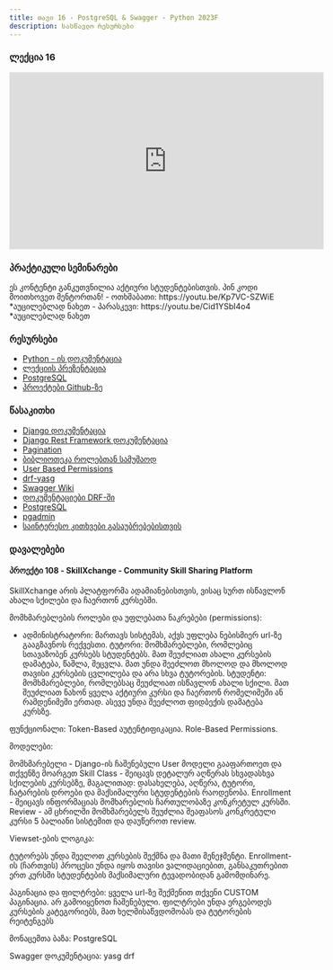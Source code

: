 ```yaml
---
title: თავი 16 - PostgreSQL & Swagger - Python 2023F
description: სასწავლო რესურსები
---
```


### ლექცია 16
<iframe width="560" height="315" src="https://www.youtube.com/embed/yKWTnO-S_eQ" title="YouTube video player" frameBorder="0" allow="accelerometer; autoplay; clipboard-write; encrypted-media; gyroscope; picture-in-picture; web-share" allowFullScreen></iframe>


### პრაქტიკული სემინარები

<Card>
<PinCodeProtectedContent>
    <Locked>
        ეს კონტენტი განკუთვნილია აქტიური სტუდენტებისთვის.
        პინ კოდი მოითხოვეთ მენტორთან!
    </Locked>
    <Unlocked>
        - ოთხშაბათი: https://youtu.be/Kp7VC-SZWiE *აუცილებლად ნახეთ
        - პარასკევი: https://youtu.be/Cid1YSbI4o4 *აუცილებლად ნახეთ
    </Unlocked>
</PinCodeProtectedContent>
</Card>

### რესურსები
- [Python - ის დოკუმენტაცია](https://docs.python.org/3/library/)
- [ლექციის პრეზენტაცია](https://docs.google.com/presentation/d/1KamLJN3mJXH1dZMWTPVgf67OoQEb_bBmajTn59TLIik/edit?usp=sharing)
- [PostgreSQL](https://www.postgresql.org/)
- [პროექტები Github-ზე](https://github.com/GiorgiTarsaidze/2023F_python_django)

### წასაკითხი
- [Django დოკუმენტაცია](https://docs.djangoproject.com/en/4.2/)
- [Django Rest Framework დოკუმენტაცია](https://www.django-rest-framework.org/)
- [Pagination](https://www.django-rest-framework.org/api-guide/pagination/)
- [ბიბლიოთეკა როლებთან სამუშაოდ](https://www.django-rest-framework.org/api-guide/permissions/#django-rest-framework-roles)
- [User Based Permissions](https://docs.djangoproject.com/en/5.0/topics/auth/customizing/#substituting-a-custom-user-model)
- [drf-yasg](https://drf-yasg.readthedocs.io/en/stable/)
- [Swagger Wiki](https://en.wikipedia.org/wiki/Swagger_%28software%29)
- [დოკუმენტაციები DRF-ში](https://www.django-rest-framework.org/topics/documenting-your-api/)
- [PostgreSQL](https://www.postgresql.org/)
- [pgadmin](https://www.pgadmin.org/)
- [საინტერესო კითხვები გასაუბრებებისთვის](https://www.turing.com/interview-questions/back-end)

### დავალებები

#### პროექტი 108 - SkillXchange - Community Skill Sharing Platform

SkillXchange არის პლატფორმა ადამიანებისთვის, ვისაც სურთ ისწავლონ ახალი სქილები და ჩაერთონ კურსებში.

მომხმარებლების როლები და უფლებათა ნაკრებები (permissions):
- ადმინისტრატორი: მართავს სისტემას, აქვს უფლება ნებისმიერ url-ზე გააგზავნოს რექვესთი.
ტუტორი: მომხმარებლები, რომლებიც სთავაზობენ კურსებს სტუდენტებს. მათ შეუძლიათ ახალი კურსების დამატება, წაშლა, შეცვლა.
მათ უნდა შეეძლოთ მხოლოდ და მხოლოდ თავისი კურსების ცვლილება და არა სხვა ტუტორების.
სტუდენტი: მომხმარებლები, რომლებსაც შეუძლიათ ისწავლონ ახალი სქილი. მათ შეუძლიათ ნახონ ყველა აქტიური კურსი და ჩაერთონ რომელიმეში ან რამდენიმეში ერთად.
ასევე უნდა შეეძლოთ ფიდბექის დამატება კურსზე.


ფუნქციონალი:
Token-Based აუტენტიფიკაცია.
Role-Based Permissions.

მოდელები:

მომხმარებელი - Django-ის ჩაშენებული User მოდელი გააფართოეთ და თქვენზე მოარგეთ
Skill Class - შეიცავს დეტალურ აღწერას სხვადასხვა სქილების კურსებზე, მაგალითად: დასახელება,
აღწერა, ტუტორი, ჩატარების დროები და მაქსიმალური სტუდენტების რაოდენობა.
Enrollment - შეიცავს ინფორმაციას მომხარებლის ჩართულობაზე კონკრეტულ კურსში.
Review - ამ ცხრილში მომხმარებელს შეუძლია შეაფასოს კონკრეტული კურსი 5 ბალიანი სისტემით და დაუწეროთ review.


Viewset-ების ლოგიკა:

ტუტორებს უნდა შეელოთ კურსების შექმნა და მათი მენეჯმენტი.
Enrollment-ის (ჩართვის) პროცესი უნდა იყოს თავისი ვალიდაციებით, განსაკუთრებით ერთ კურსში სტუდენტების მაქსიმალური ტევადობიდან გამომდინარე. 

პაგინაცია და ფილტრები:
ყველა url-ზე შექმენით თქვენი CUSTOM პაგინაცია. არ გამოიყენოთ ჩაშენებული.
ფილტრები უნდა ერგებოდეს კურსების კატეგორიებს, მათ ხელმისაწვდომობას და ტუტორების რეიტენგებს

მონაცემთა ბაზა:
PostgreSQL

Swagger დოკუმენტაცია: 
yasg drf
